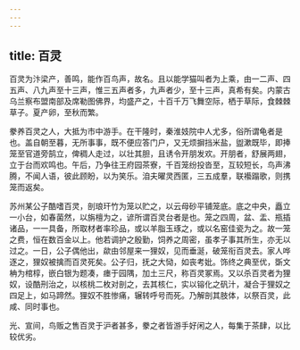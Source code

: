 ```yaml
---
---
---
```

title: 百灵
---



百灵为汴梁产，善鸣，能作百鸟声，故名。且以能学猫叫者为上乘，由一二声、四五声、八九声至十三声，惟三五声者多，九声者少，至十三声，真希有矣。内蒙古乌兰察布盟南部及席勒图佛界，均盛产之，十百千万飞舞空际，栖于草际，食棘棘草子。夏产卵，至秋而繁。

豢养百灵之人，大抵为市中游手。在干隆时，秦淮妓院中人尤多，俗所谓龟者是也。盖自朝至暮，无所事事，既不便应答门户，又无烦摒挡米盐，盥漱既毕，即捧笼至官道旁鹄立，俾稠人走过，以壮其胆，且诱令开朋发欢。开朋者，舒展两翅，立于台而欢鸣也。午后，乃争往王府园茶寮，千百笼纷投沓至，互较短长，鸟声沸腾，不闻人语，彼此顾盼，以为笑乐。洎夫曜灵西匿，三五成羣，联襼蹋歌，则携笼而返矣。

苏州某公子酷嗜百灵，剖琅玕竹为笼以贮之，以云母砂平铺笼底。底之中央，矗立一小台，如春菌然，以旃檀为之，谚所谓百灵台者是也。笼之四周，盆、盂、瓶插诸品，一一具备，所取材者率珍品，或以羊脂玉琢之，或以名窑佳瓷为之。故一笼之费，恒在数百金以上。他若调护之殷勤，饲养之周密，虽孝子事其所生，亦无以过之。一日，公子偶他出，歘由邻屋来一狸奴，见而垂涎，破笼衔百灵去。家人哗逐之，狸奴被擒而百灵死矣。公子归，抚之大恸，如丧考妣。饰终之典至优，斲文柟为棺椁，嵌白银为题凑，瘗于园隅，加土三尺，称百灵冢焉。又以杀百灵者为狸奴，设酷刑治之，以核桃二枚对剖之，去其核仁，实以镕化之矾汁，凝合于狸奴之四足上，如马蹄然。狸奴不胜惨痛，辗转呼号而死。乃解剖其肢体，以祭百灵，此咸、同时事也。

光、宣间，鸟贩之售百灵于沪者甚多，豢之者皆游手好闲之人，每集于茶肆，以比较优劣。